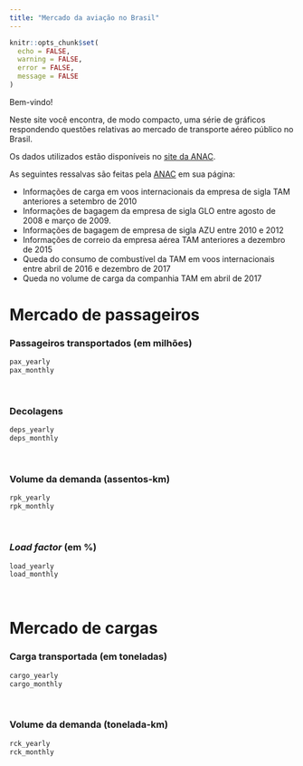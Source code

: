 ```yaml
---
title: "Mercado da aviação no Brasil"
---
```


```r
knitr::opts_chunk$set(
  echo = FALSE,
  warning = FALSE,
  error = FALSE,
  message = FALSE
)

```
Bem-vindo!

Neste site você encontra, de modo compacto, uma série de gráficos respondendo questões relativas ao mercado de transporte aéreo público no Brasil.

Os dados utilizados estão disponíveis no [site da ANAC](https://www.anac.gov.br/assuntos/dados-e-estatisticas/mercado-do-transporte-aereo).

As seguintes ressalvas são feitas pela [ANAC](https://www.anac.gov.br/assuntos/dados-e-estatisticas/dados-estatisticos/dados-estatisticos) em sua página:

* Informações de carga em voos internacionais da empresa de sigla TAM anteriores a setembro de 2010
* Informações de bagagem da empresa de sigla GLO entre agosto de 2008 e março de 2009.
* Informações de bagagem de empresa de sigla AZU entre 2010 e 2012
* Informações de correio da empresa aérea TAM anteriores a dezembro de 2015
* Queda do consumo de combustível da TAM em voos internacionais entre abril de 2016 e dezembro de 2017
* Queda no volume de carga da companhia TAM em abril de 2017


# Mercado de passageiros

### Passageiros transportados (em milhões)

```r
pax_yearly
pax_monthly
```

<br>

### Decolagens

```r
deps_yearly
deps_monthly
```

<br>

### Volume da demanda (assentos-km)

```r
rpk_yearly
rpk_monthly
```

<br>

### *Load factor* (em %)

```r
load_yearly
load_monthly
```

<br>

# Mercado de cargas

### Carga transportada (em toneladas)

```r
cargo_yearly
cargo_monthly
```

<br>

### Volume da demanda (tonelada-km)

```r
rck_yearly
rck_monthly
```


